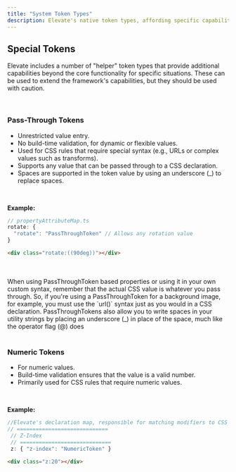 ```yaml
---
title: "System Token Types"
description: Elevate's native token types, affording specific capabilities.
---
```


## Special Tokens

 Elevate includes a number of "helper" token types that provide additional capabilities beyond the core functionality for specific situations. These can be used to extend the framework's capabilities, but they should be used with caution. 

 <br/>

### Pass-Through Tokens 
   - Unrestricted value entry.  
   - No build-time validation, for dynamic or flexible values.
   - Used for CSS rules that require special syntax (e.g., URLs or complex values such as transforms).
   - Supports any value that can be passed through to a CSS declaration.
   - Spaces are supported in the token value by using an underscore (_) to replace spaces.
   <br/>

   **Example:**

   ```typescript
   // propertyAttributeMap.ts
   rotate: {
     "rotate": "PassThroughToken" // Allows any rotation value
   }
   ```

   ```html
   <div class="rotate:((90deg))"></div>
   ```
<br/>
<br/>


<Aside title="'Pass Through' Means Literally">
When using PassThroughToken based properties or using it in your own custom syntax, remember that the actual CSS value is whatever you pass through. So, if you're using a PassThroughToken for a background image, for example, you must use the `url()` syntax just as you would in a CSS declaration. PassThroughTokens also allow you to write spaces in your utility strings by placing an underscore (_) in place of the space, much like the operator flag (@) does
</Aside>



<br/>

### Numeric Tokens 
   - For numeric values.  
   - Build-time validation ensures that the value is a valid number.
   - Primarily used for CSS rules that require numeric values.

   <br/>

   **Example:**

   ```typescript
   //Elevate's declaration map, responsible for matching modifiers to CSS declarations for a given property.
   // =============================
    // Z-Index
    // =============================
    z: { "z-index": "NumericToken" }
   ```

   ```html
   <div class="z:20"></div>
   ```
<br/>